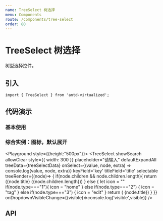 ```yaml
---
name: TreeSelect 树选择
menu: Components
route: /components/tree-select
order: 80
---
```



# TreeSelect 树选择

树型选择控件。


## 引入

```
import { TreeSelect } from 'antd-virtualized';
```

## 代码演示

### 基本使用

<Playground>
<TreeSelect
  placeholder="支持大数据的TreeSelect"
  treeData={treeData}
  style={{ width: 200 }}
  allowClear
  showSearch
  selectable
/>
</Playground>

### 综合实例：图标，默认展开

<Playground style={{height:"500px"}}>
<TreeSelect
  showSearch
  allowClear
  style={{ width: 300 }}
  placeholder="请输入"
  defaultExpandAll
  treeData={treeSelectData}
  onSelect={(value, node, extra) => console.log(value, node, extra)}
  keyField='key'
  titleField='title'
  selectable
  treeRender={(node)=> {
    if(node.children && node.children.length){
      return (<span>{node.title} ({node.children.length})</span>)
    } else {
      let icon = ""
      if(node.type==="1"){
        icon = "home"
      } else if(node.type==="2") {
        icon = "tag"
      } else if(node.type==="3") {
        icon = "edit"
      }
      return (<span><Icon type={icon}/> {node.title}</span>)
    }
  }}
  onDropdownVisibleChange={(visible)=>console.log('visible',visible)}
/>
</Playground>


## API

<Props of={TreeSelect} isToggle title="⚛️ TreeSelect props"/>